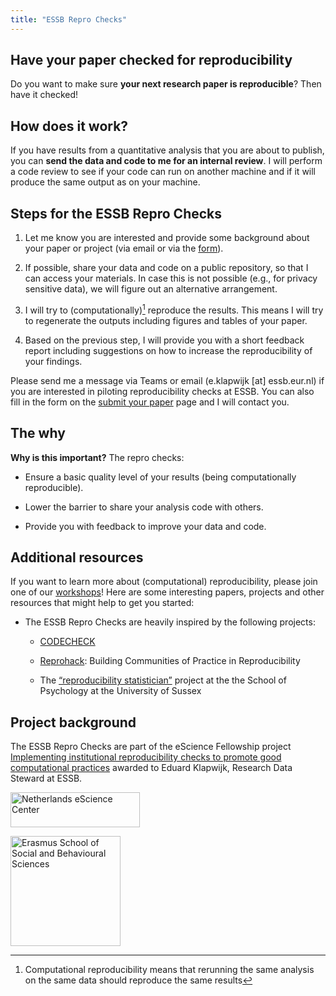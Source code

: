 ```yaml
---
title: "ESSB Repro Checks"
---
```


## Have your paper checked for reproducibility

Do you want to make sure **your next research paper is reproducible**? Then have it checked!

## How does it work?

If you have results from a quantitative analysis that you are about to publish, you can **send the data and code to me for an internal review**. I will perform a code review to see if your code can run on another machine and if it will produce the same output as on your machine.

::: callout-note
## Steps for the ESSB Repro Checks

1.  Let me know you are interested and provide some background about your paper or project (via email or via the [form](submit.qmd)).

2.  If possible, share your data and code on a public repository, so that I can access your materials. In case this is not possible (e.g., for privacy sensitive data), we will figure out an alternative arrangement.

3.  I will try to (computationally)[^1] reproduce the results. This means I will try to regenerate the outputs including figures and tables of your paper.

4.  Based on the previous step, I will provide you with a short feedback report including suggestions on how to increase the reproducibility of your findings.
:::

[^1]: Computational reproducibility means that rerunning the same analysis on the same data should reproduce the same results

Please send me a message via Teams or email (e.klapwijk \[at\] essb.eur.nl) if you are interested in piloting reproducibility checks at ESSB. You can also fill in the form on the [submit your paper](submit.qmd) page and I will contact you.

## The why

**Why is this important?** The repro checks:

-   Ensure a basic quality level of your results (being computationally reproducible).

-   Lower the barrier to share your analysis code with others.

-   Provide you with feedback to improve your data and code.

## Additional resources

If you want to learn more about (computational) reproducibility, please join one of our [workshops](workshops.qmd)! Here are some interesting papers, projects and other resources that might help to get you started:

-   The ESSB Repro Checks are heavily inspired by the following projects:

    -   [CODECHECK](https://codecheck.org.uk/){target="_blank"}

    -   [Reprohack](https://www.reprohack.org){target="_blank"}: Building Communities of Practice in Reproducibility

    -   The [“reproducibility statistician”](https://doi.org/10.17605/OSF.IO/DR35V){target="_blank"} project at the the School of Psychology at the University of Sussex

## Project background

The ESSB Repro Checks are part of the eScience Fellowship project [Implementing institutional reproducibility checks to promote good computational practices](https://www.esciencecenter.nl/fellowship-programme/eduard-klapwijk/ "https://www.esciencecenter.nl/fellowship-programme/eduard-klapwijk/"){target="_blank"} awarded to Eduard Klapwijk, Research Data Steward at ESSB.

::: {layout-ncol="2"}
[![Netherlands eScience Center](fig/netherlands-escience-center-logo-RGB-768x211.png){width="207" height="56"}](https://www.esciencecenter.nl/)

[![Erasmus School of Social and Behavioural Sciences](fig/EUR_ESSB_EN%20stack_01_RGB_2400_colour.png){width="176"}](https://www.eur.nl/essb)
:::
